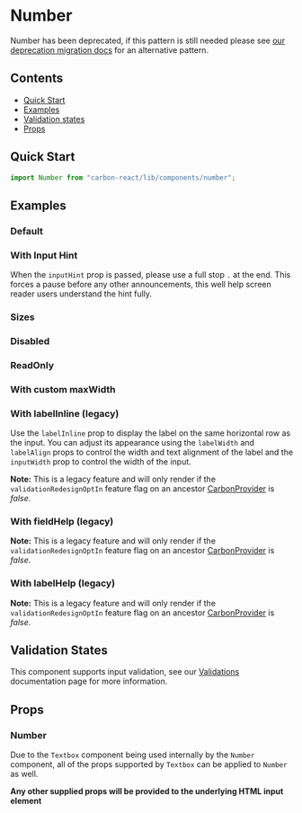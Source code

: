 

<Meta of={NumberStories} />

# Number

<DeprecationWarning>
Number has been deprecated, if this pattern is still needed please see <a style={{color: "white"}} href="../?path=/docs/documentation-deprecation-migration--docs#number">our deprecation migration docs</a> for an alternative pattern.
</DeprecationWarning>

## Contents

- [Quick Start](#quick-start)
- [Examples](#examples)
- [Validation states](#validation-states)
- [Props](#props)

## Quick Start

```javascript
import Number from "carbon-react/lib/components/number";
```

## Examples

### Default

<Canvas of={NumberStories.Default} />

### With Input Hint

When the `inputHint` prop is passed, please use a full stop `.` at the end. This forces a pause
before any other announcements, this well help screen reader users understand the hint fully.

<Canvas of={NumberStories.WithInputHint} />

### Sizes

<Canvas of={NumberStories.Sizes} />

### Disabled

<Canvas of={NumberStories.Disabled} />

### ReadOnly

<Canvas of={NumberStories.ReadOnly} />

### With custom maxWidth

<Canvas of={NumberStories.WithCustomMaxWidth} />

### With labelInline (legacy)

Use the `labelInline` prop to display the label on the same horizontal row as the input. You can adjust its appearance using the `labelWidth` and
`labelAlign` props to control the width and text alignment of the label and the `inputWidth` prop to control the width of the input.

**Note:** This is a legacy feature and will only render if the `validationRedesignOptIn` feature flag on an ancestor [CarbonProvider](../?path=/docs/carbon-provider--docs) is *false*.

<Canvas of={NumberStories.WithLabelInline} />

<Canvas of={NumberStories.WithLabelAlign} />

### With fieldHelp (legacy)

**Note:** This is a legacy feature and will only render if the `validationRedesignOptIn` feature flag on an ancestor [CarbonProvider](../?path=/docs/carbon-provider--docs) is *false*.

<Canvas of={NumberStories.WithFieldHelp} />

### With labelHelp (legacy)

**Note:** This is a legacy feature and will only render if the `validationRedesignOptIn` feature flag on an ancestor [CarbonProvider](../?path=/docs/carbon-provider--docs) is *false*.

<Canvas of={NumberStories.WithLabelHelp} />

## Validation States

This component supports input validation, see our [Validations](../?path=/docs/documentation-validations--docs) documentation page for more information.

## Props

### Number

Due to the `Textbox` component being used internally by the `Number` component, all of the props supported by `Textbox` can be applied to `Number` as well.

<ArgTypes of={NumberStories} />

**Any other supplied props will be provided to the underlying HTML input element**
